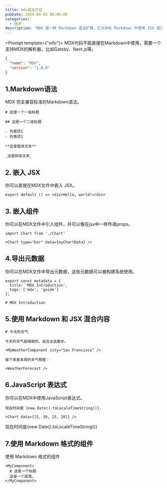 ```yaml
---
title: mdx语法介绍
pubDate: 2024-04-03 08:00:00
categories: 
  - 技术
description: 'MDX 是一种 Markdown 语法扩展，它允许在 Markdown 中使用 JSX 语法。'
---
```


<Prompt template={"info"}>
  MDX代码不能直接在Markdown中使用，需要一个支持MDX的解析器，比如Gatsby、Next.js等。
  ```json
  {
    "name": "MDX",
    "version": "1.0.0"
  }
  ```
</Prompt>

## 1.Markdown语法
MDX 完全兼容标准的Markdown语法。
```mdx
# 这是一个一级标题

## 这是一个二级标题

- 列表项1
- 列表项2

**这是粗体文本**

_这是斜体文本_
```

## 2. 嵌入 JSX
你可以直接在MDX文件中嵌入 JSX。
```mdx
export default () => <div>Hello, world!</div>
```

## 3. 嵌入组件
你可以在MDX文件中引入组件，并可以像在jsx中一样传递props。
```mdx
import Chart from './Chart'

<Chart type="bar" data={myChartData} />
```
## 4.导出元数据
你可以在MDX文件中导出元数据，这些元数据可以被构建系统使用。
```mdx
export const metadata = {
  title: 'MDX Introduction',
  tags: ['mdx', 'guide']
};

# MDX Introduction
```
## 5.使用 Markdown 和 JSX 混合内容

```mdx
# 今天的天气

今天的天气是晴朗的，适合出去散步。

<MyWeatherComponent city="San Francisco" />

接下来是本周的天气预报：

<WeatherForecast />
```
## 6.JavaScript 表达式
你可以在MDX中使用JavaScript表达式。
```mdx
现在时间是 {new Date().toLocaleTimeString()}.

<Chart data={[5, 10, 15, 20]} />
```
现在时间是{new Date().toLocaleTimeString()}

## 7.使用 Markdown 格式的组件
使用 Markdown 格式的组件
```mdx
<MyComponent>
  # 这是一个标题
  这是一个段落。
</MyComponent>
```

